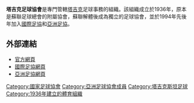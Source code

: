 {{國家足協
|Name               = 塔吉克足球協會
|Logo               = Tajikistan FA.png
|Founded            = 1936年
|FIFA affiliation   = 1994年
|Region             = [[亞洲足協|亞洲足協]]
|Region affiliation = 1994年
|President          = [[鲁斯塔姆·埃莫马利|鲁斯塔姆·埃莫马利]]
}}

'''塔吉克足球協會'''是專門管轄[[塔吉克斯坦|塔吉克]]足球事務的組織。該組織成立於1936年，原本是蘇聯足球總會的附屬協會，蘇聯解體後成為獨立的足球協會，並於1994年先後年加入[[國際足協|國際足協]]和[[亞洲足協|亞洲足協]]。

==外部連結==
*[http://www.fft.tj/ 官方網頁] {{Wayback|url=http://www.fft.tj/ |date=20210118010108 }} 
*[http://www.fifa.com/associations/association=tjk/index.html 國際足協網頁] {{Wayback|url=http://www.fifa.com/associations/association=tjk/index.html |date=20080522005039 }}
*[http://www.the-afc.com/en/member-associationssouth-central/tajikistan-football-assoc.html 亞洲足協網頁]

{{AFC associations}}

[[Category:國家足球協會|Category:國家足球協會]]
[[Category:亞洲足球協會成員|Category:亞洲足球協會成員]]
[[Category:塔吉克斯坦足球|Category:塔吉克斯坦足球]]
[[Category:1936年建立的體育組織|Category:1936年建立的體育組織]]